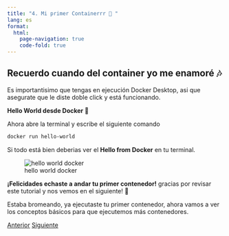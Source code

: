 ```yaml
---
title: "4. Mi primer Containerrr 🎤 "
lang: es
format: 
  html:
    page-navigation: true
    code-fold: true
---
```


## Recuerdo cuando del container yo me enamoré 🎶

Es importantisimo que tengas en ejecución Docker Desktop, asi que asegurate que le diste doble click y está funcionando.

**Hello World desde Docker 🐳**

Ahora abre la terminal y escribe el siguiente comando

```bash
docker run hello-world
```
Si todo está bien deberias ver el **Hello from Docker** en tu terminal.

![hello world docker](./assets/images/hello_world.png)

**¡Felicidades echaste a andar tu primer contenedor!** gracias por revisar este tutorial y nos vemos en el siguiente! 👋

Estaba bromeando, ya ejecutaste tu primer contenedor, ahora vamos a ver los conceptos básicos para que ejecutemos más contenedores.

<a href="03-instalacion.qmd" class="btn btn-primary">Anterior</a>
<a href="05-conceptos-basicos.qmd" class="btn btn-primary">Siguiente</a>